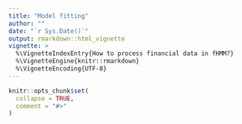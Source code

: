 ```yaml
---
title: "Model fitting"
author: ""
date: "`r Sys.Date()`"
output: rmarkdown::html_vignette
vignette: >
  %\VignetteIndexEntry{How to process financial data in fHMM?}
  %\VignetteEngine{knitr::rmarkdown}
  %\VignetteEncoding{UTF-8}
---
```


```r
knitr::opts_chunk$set(
  collapse = TRUE,
  comment = "#>"
)
```
